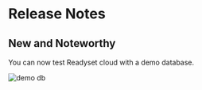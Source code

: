 # Release Notes

## New and Noteworthy

You can now test Readyset cloud with a demo database.

![demo db](./img/demo_db.png)

